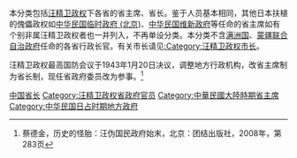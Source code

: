 本分类包括[[汪精卫政权|汪精卫政权]]下各省的省主席、省长。鉴于人员基本相同，其他日本扶植的傀儡政权如[[中華民國臨時政府_(1937年－1940年)|中华民国临时政府 (北京)]]、[[中華民國維新政府|中华民国维新政府]]等任命的省主席如有个别非属汪精卫政权者也一并列入，不再单设分类。本分类不含[[满洲国|满洲国]]、[[蒙疆聯合自治政府|蒙疆联合自治政府]]任命的各省行政长官。有关市长请见[[:Category:汪精卫政权市长|:Category:汪精卫政权市长]]。

汪精卫政权最高国防会议于1943年1月20日决议，调整地方行政机构，改省主席制为省长制，现任省政府委员改为参事。<ref>蔡德金，历史的怪胎：汪伪国民政府始末，北京：团结出版社，2008年，第283页</ref>

{{reflist}}

[[Category:中国省长|]]
[[Category:汪精卫政权省政府官员|Category:汪精卫政权省政府官员]]
[[Category:中華民國大陸時期省主席|Category:中華民國大陸時期省主席]]
[[Category:中华民国日占时期地方政府|Category:中华民国日占时期地方政府]]